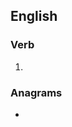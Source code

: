 ==English==

===Verb===
{{head|en|verb form}}

# {{en-past of|amerce}}

===Anagrams===
* {{anagrams|en|creamed|decamer|racemed}}